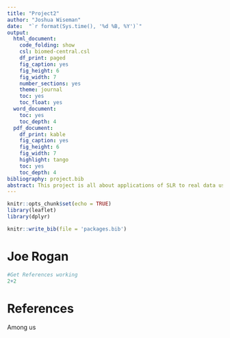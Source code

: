 ```yaml
---
title: "Project2"
author: "Joshua Wiseman"
date:  "`r format(Sys.time(), '%d %B, %Y')`"
output:
  html_document:
    code_folding: show
    csl: biomed-central.csl
    df_print: paged
    fig_caption: yes
    fig_height: 6
    fig_width: 7
    number_sections: yes
    theme: journal
    toc: yes
    toc_float: yes
  word_document:
    toc: yes
    toc_depth: 4
  pdf_document:
    df_print: kable
    fig_caption: yes
    fig_height: 6
    fig_width: 7
    highlight: tango
    toc: yes
    toc_depth: 4
bibliography: project.bib
abstract: This project is all about applications of SLR to real data using R
---
```


```r
knitr::opts_chunk$set(echo = TRUE)
library(leaflet)
library(dplyr)
```

```r
knitr::write_bib(file = 'packages.bib')
```


# Joe Rogan
```r
#Get References working
2+2
```

# References
Among us
